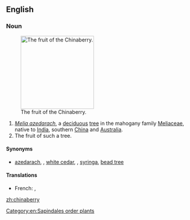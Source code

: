 ==English==
===Noun===
{{wikipedia}}
{{en-noun|chinaberries}}
[[Image:Chinaberries1.jpg|thumb|right|200px|The fruit of the Chinaberry.]]

# ''[[Melia azedarach]]'', a [[deciduous]] [[tree]] in the mahogany family [[Meliaceae]], native to [[India]], southern [[China]] and [[Australia]].
# The fruit of such a tree.

====Synonyms====
* {{sense|''Melia azedarach''}} [[azedarach]], {{vern|Persian lilac|pedia=1}}, [[white cedar]], {{vern|cape lilac|pedia=1}}, [[syringa]], [[bead tree]]

====Translations====
{{trans-top|tree, ''Melia azedarach''}}
*French: {{t|fr|lilas de Perse|m}}, {{t|fr|azédarach|m}}
{{trans-mid}}
{{trans-bottom}}

[[Category:en:Sapindales order plants]]

[[zh:chinaberry]]